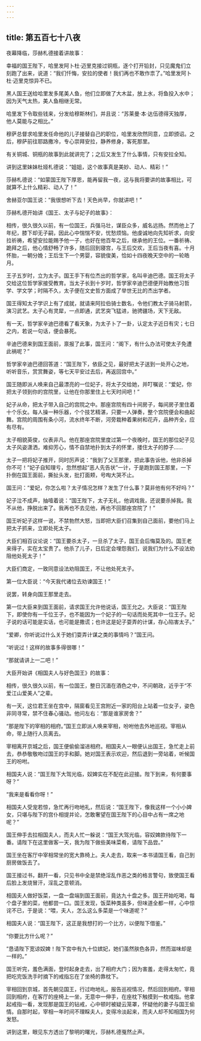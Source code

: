 ```yaml
---
---
---
```

title: 第五百七十八夜
---






夜幕降临，莎赫札德接着讲故事：





幸福的国王陛下，哈里发阿卜杜·迈里克接过铜瓶，逐个打开铅封，只见魔鬼们立刻跑了出来，说道：“我们忏悔，安拉的使者！我们再也不敢作祟了。”哈里发阿卜杜·迈里克惊异不已。

黑人国王送给哈里发多尾美人鱼，他们立即做了大木盆，放上水，将鱼投入水中；因为天气太热，美人鱼相继无常。

哈里发下令取些钱来，分发给穆斯林们，并且说：“苏莱曼·本·达伍德得天独厚，他人莫能与之相比。”

穆萨总督求哈里发任命他的儿子接替自己的职位，哈里发欣然同意，立即颁诏。之后，穆萨前往耶路撒冷，专心崇拜安拉，静养修身，客死那里。

有关铜城、铜瓶的故事到此就讲完了；之后又发生了什么事情，只有安拉全知。





讲到这里妹妹杜娅札德说：“姐姐，这个故事真是美妙、动人、精彩！”

莎赫札德说：“如蒙国王陛下厚恩，能再留我一夜，这与我将要讲的故事相比，可就算不上什么精彩、动人了！”

舍赫亚尔国王说：“我很想听下去！天色尚早，你就讲吧！”





莎赫札德开始讲《国王、太子与妃子的故事》：

相传，很久很久以前，有一位国王，兵强马壮，谋臣众多，威名远扬。然而他上了年纪，膝下却无子嗣，因此心中惴惴不安，忧愁烦恼。他虔诚地向先知祈求，向安拉祈祷，希望安拉能赐予他一子，也好在他百年之后，继承他的王位。一番祈祷、跪拜之后，他心情舒畅了许多，随后回到寝宫，与王后交欢，王后当夜有喜。十月怀胎，一朝分娩；王后生下一个男婴，容貌俊美，恰如十四夜晚天空中的一轮皓月。

王子五岁时，立为太子。国王手下有位杰出的哲学家，名叫辛迪巴德。国王将太子交给这位哲学家接受教育。当太子长到十岁时，哲学家辛迪巴德便开始教他习哲学、学文学；时隔不久，太子便在文史哲方面成了举世无比的杰出学者。

国王得知太子学识上有了成就，就请来阿拉伯骑士数名，令他们教太子骑马射箭，演习武艺。太子心有灵犀，一点即通，武艺突飞猛进，驰骋疆场，天下无敌。

有一天，哲学家辛迪巴德看了看天象，为太子卜了一卦，认定太子近日有灾；七日之内，若说一句话，便会暴死。

辛迪巴德来到国王面前，禀报了此事，国王问：“阁下，有什么办法可使太子免遭此祸呢？”

哲学家辛迪巴德回答道：“国王陛下，依臣之见，最好把太子送到一处开心之地，听听音乐，赏赏舞姿，等七天平安过去后，再返回宫中。”

国王随即派人唤来自己最漂亮的一位妃子，将太子交给她，并叮嘱说：“爱妃，你把太子领到你的宫院里，让他在你那里住上七天时间吧！”

妃子从命，把太子带入自己的宫院之中。那座宫院有四十间房子，每间房子里住着十个乐女。每人操一种乐器，个个技艺精湛，只要一人弹奏，整个宫院便会和曲起舞。宫院的周围有条小河，流水终年不断，河旁栽种着果树和花卉，品种齐全，应有尽有。

太子相貌英俊，仪表非凡。他在那座宫院里度过第一个夜晚时，国王的那位妃子见太子风姿潇洒，难抑芳心，情不自禁地扑到太子的怀里，搂住太子的脖子……

太子一把将妃子推开，同时厉声说：“我到了父王那里，把此事告诉他，他非杀掉你不可！”妃子自知理亏，忽然想起“恶人先告状”一计，于是跑到国王那里，一下扑倒在国王面前，撕扯头发，批打面颊，号啕大哭不止。

国王问：“爱妃，你怎么啦？太子情况怎样？发生了什么事？莫非他有何不好吗？”

妃子泣不成声，抽噎着说：“国王陛下，太子无礼，他调戏我，还说要杀掉我。我不从他，挣脱出来了。我再也不去见他，再也不回那座宫院了！”

国王听妃子这样一说，不禁勃然大怒，当即把大臣们召集到自己面前，要他们马上把太子抓来，立即处死太子。

大臣们相百议论说：“国王要杀太子，一旦杀了太子，国王会后悔莫及的。国王老来得子，实在太宝贵了。他杀了儿子，日后定会埋怨我们，说我们为什么不设法劝阻他处死太子！”

大臣们商定，一致同意设法劝阻国王，不让他处死太子。

第一位大臣说：“今天我代诸位去劝谏国王！”

说罢，转身向国王那里走去。

第一位大臣来到国王面前，请求国王允许他说话，国王允之。大臣说：“国王陛下，即使你有一千位王子，也不能因为一个妃子的一句话而处死其中一位王子。妃子说的话可能是实话，也可能是撒谎；也许这是妃子耍弄的计谋，存心陷害太子。”

“爱卿，你听说过什么关于她们耍弄计谋之类的事情吗？”国王问。

“听说过！这样的故事多得很哪！”

“那就请讲上一二吧！”





大臣开始讲《相国夫人与好色国王》的故事：

相传，很久很久以前，有一位国王，整日沉湎在酒色之中，不问朝政，近乎于“不爱江山爱美人”之辈。

有一天，这位君王坐在宫中，隔窗看见王宫附近一家的阳台上站着一位女子，姿色非同寻常，禁不住春心骚动。他问左右：“那是谁家房舍？”

“那是陛下的宰相的相府。”国王立即派人唤来宰相，吩咐他去外地巡视。宰相从命，带上随行人员离去。

宰相离开京城之后，国王便偷偷溜进相府。相国夫人一眼便认出国王，急忙走上前去，恭恭敬敬吻过国王的手和脚。她对国王表示欢迎，然后退到一旁站着，听候国王的吩咐。

相国夫人说：“国王陛下大驾光临，奴婢实在不配在此迎接。陛下到来，有何要事呀？”

“我来是看看你呀！”

相国夫人受宠若惊，急忙再行吻地礼，然后说：“国王陛下，像我这样一个小小婢女，只堪与陛下的宫仆相提并论，怎敢奢望在国王陛下的心目中占有一席之地呢？”

国王伸手去拉相国夫人，而夫人忙一躲说：“国王大驾光临，容奴婢款待陛下一番。请陛下在这里做客一天，我为陛下做些美味菜肴，请陛下品尝。”

国王坐在客厅中宰相常坐的宽大靠椅上。夫人走去，取来一本书请国王看，自己到厨房做饭去了。

国王接过书，翻开一看，只见书中全是禁绝淫乱作恶之类的格言警句，致使国王看后脸上发烧冒汗，淫乱之意顿消。

相国夫人做好饭菜，一盘一盘端到国王面前，竟达九十盘之多。国王开始吃喝，每个盘子里的菜，他都尝一口。国王发现，饭菜种类虽多，但味道全都一样，心中惊诧不已，于是说：“喂，夫人，怎么这么多菜是一个味道呢？”

相国夫人说：“国王陛下，这正是我想打的一个比方，以便陛下借鉴。”

“你要比方什么呢？”

“恳请陛下宽谅奴婢！陛下宫中有九十位嫔妃，她们虽然肤色各异，然而滋味却是一样的。”

国王听完，羞色满面，登时起身走去，出了相府大门；因为害羞，走得太匆忙，竟把吃完饭洗手时摘下的戒指忘在了坐椅的靠枕下。

宰相回到京城，首先朝见国王，行过吻地礼，报告巡视情况，然后回到相府。宰相回到相府，在客厅的座椅上一坐，无意中一伸手，在座枕下触摸到一枚戒指。他拿起戒指一看，发现那是国王的钻戒，心中顿时被疑云笼罩，怀疑他的妻子与国王偷情。自那时起，宰相一年时间不理睬夫人，变得冷淡起来，而夫人却不知相国为何发怒。





讲到这里，眼见东方透出了黎明的曙光，莎赫札德戛然止声。
